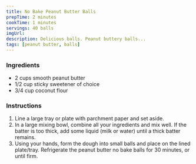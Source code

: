 ```yaml
---
title: No Bake Peanut Butter Balls
prepTime: 2 minutes
cookTime: 1 minutes
servings: 40 balls
imgUrl:
description: Delicious balls. Peanut buttery balls...
tags: [peanut butter, balls]
---
```


### Ingredients

- 2 cups smooth peanut butter
- 1/2 cup sticky sweetener of choice
- 3/4 cup coconut flour

### Instructions

1. Line a large tray or plate with parchment paper and set aside.
1. In a large mixing bowl, combine all your ingredients and mix well. If the batter is too thick, add some liquid (milk or water) until a thick batter remains.
1. Using your hands, form the dough into small balls and place on the lined plate/tray. Refrigerate the peanut butter no bake balls for 30 minutes, or until firm.
